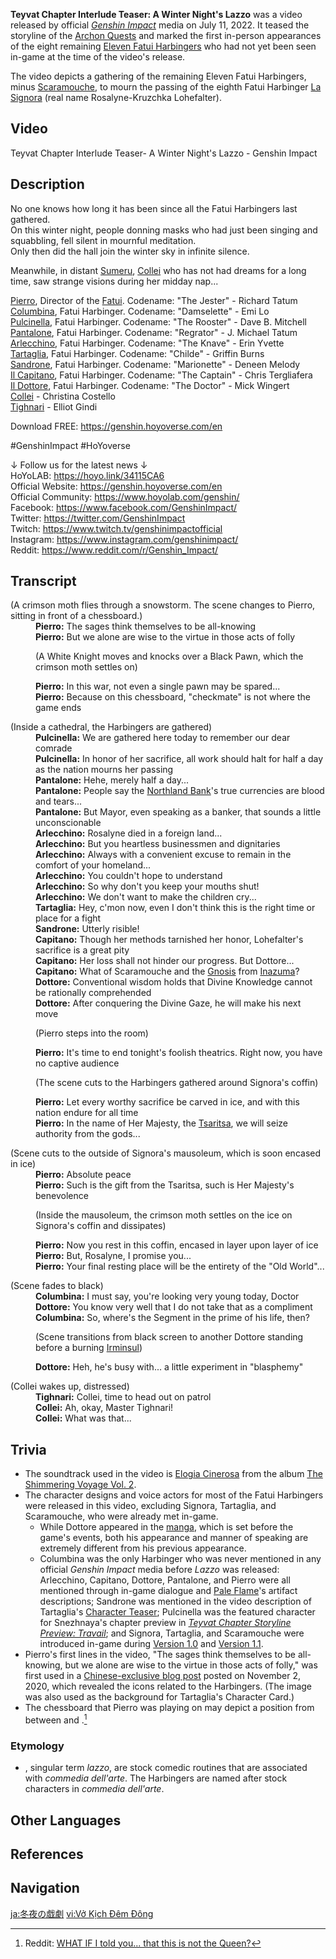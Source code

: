 {{Terminology Infobox
|type         = Genshin Impact
|type2        = Videos
}}
'''Teyvat Chapter Interlude Teaser: A Winter Night's Lazzo''' was a video released by official ''[[Genshin Impact]]'' media on July 11, 2022. It teased the storyline of the [[Archon Quests]] and marked the first in-person appearances of the eight remaining [[Eleven Fatui Harbingers]] who had not yet been seen in-game at the time of the video's release.

The video depicts a gathering of the remaining Eleven Fatui Harbingers, minus [[Scaramouche]], to mourn the passing of the eighth Fatui Harbinger [[La Signora]] (real name Rosalyne-Kruzchka Lohefalter).

==Video==
<gallery hideaddbutton="true" captionalign="center">
Teyvat Chapter Interlude Teaser- A Winter Night's Lazzo - Genshin Impact
</gallery>

==Description==
No one knows how long it has been since all the Fatui Harbingers last gathered.<br />
On this winter night, people donning masks who had just been singing and squabbling, fell silent in mournful meditation.<br />
Only then did the hall join the winter sky in infinite silence.

Meanwhile, in distant [[Sumeru]], [[Collei]] who has not had dreams for a long time, saw strange visions during her midday nap...

[[Pierro]], Director of the [[Fatui]]. Codename: "The Jester" - Richard Tatum<br />
[[Columbina]], Fatui Harbinger. Codename: "Damselette" - Emi Lo<br />
[[Pulcinella]], Fatui Harbinger. Codename: "The Rooster" - Dave B. Mitchell<br />
[[Pantalone]], Fatui Harbinger.  Codename: "Regrator" - J. Michael Tatum<br />
[[Arlecchino]], Fatui Harbinger. Codename: "The Knave" - Erin Yvette<br />
[[Tartaglia]], Fatui Harbinger. Codename: "Childe" - Griffin Burns<br />
[[Sandrone]], Fatui Harbinger. Codename: "Marionette" - Deneen Melody<br />
[[Il Capitano]], Fatui Harbinger. Codename: "The Captain" - Chris Tergliafera<br />
[[Il Dottore]], Fatui Harbinger. Codename: "The Doctor" - Mick Wingert<br />
[[Collei]] - Christina Costello<br />
[[Tighnari]] - Elliot Gindi

Download FREE: https://genshin.hoyoverse.com/en

<nowiki>#</nowiki>GenshinImpact #HoYoverse

↓ Follow us for the latest news ↓<br />
HoYoLAB: https://hoyo.link/34115CA6<br />
Official Website: https://genshin.hoyoverse.com/en<br />
Official Community: https://www.hoyolab.com/genshin/<br />
Facebook: https://www.facebook.com/GenshinImpact/<br />
Twitter: https://twitter.com/GenshinImpact<br />
Twitch: https://www.twitch.tv/genshinimpactofficial<br />
Instagram: https://www.instagram.com/genshinimpact/<br />
Reddit: https://www.reddit.com/r/Genshin_Impact/

==Transcript==
{{Dialogue start}}
;(A crimson moth flies through a snowstorm. The scene changes to Pierro, sitting in front of a chessboard.)
:'''Pierro:''' The sages think themselves to be all-knowing
:'''Pierro:''' But we alone are wise to the virtue in those acts of folly
:;(A White Knight moves and knocks over a Black Pawn, which the crimson moth settles on)
:'''Pierro:''' In this war, not even a single pawn may be spared...
:'''Pierro:''' Because on this chessboard, "checkmate" is not where the game ends

;(Inside a cathedral, the Harbingers are gathered)
:'''Pulcinella:''' We are gathered here today to remember our dear comrade
:'''Pulcinella:''' In honor of her sacrifice, all work should halt for half a day as the nation mourns her passing
:'''Pantalone:''' Hehe, merely half a day...
:'''Pantalone:''' People say the [[Northland Bank]]'s true currencies are blood and tears...
:'''Pantalone:''' But Mayor, even speaking as a banker, that sounds a little unconscionable
:'''Arlecchino:''' Rosalyne died in a foreign land...
:'''Arlecchino:''' But you heartless businessmen and dignitaries
:'''Arlecchino:''' Always with a convenient excuse to remain in the comfort of your homeland...
:'''Arlecchino:''' You couldn't hope to understand
:'''Arlecchino:''' So why don't you keep your mouths shut!
:'''Arlecchino:''' We don't want to make the children cry...
:'''Tartaglia:''' Hey, c'mon now, even I don't think this is the right time or place for a fight
:'''Sandrone:''' Utterly risible!
:'''Capitano:''' Though her methods tarnished her honor, Lohefalter's sacrifice is a great pity
:'''Capitano:''' Her loss shall not hinder our progress. But Dottore...
:'''Capitano:''' What of Scaramouche and the [[Gnosis]] from [[Inazuma]]?
:'''Dottore:''' Conventional wisdom holds that Divine Knowledge cannot be rationally comprehended
:'''Dottore:''' After conquering the Divine Gaze, he will make his next move
:;(Pierro steps into the room)
:'''Pierro:''' It's time to end tonight's foolish theatrics. Right now, you have no captive audience
:;(The scene cuts to the Harbingers gathered around Signora's coffin)
:'''Pierro:''' Let every worthy sacrifice be carved in ice, and with this nation endure for all time
:'''Pierro:''' In the name of Her Majesty, the [[Tsaritsa]], we will seize authority from the gods...

;(Scene cuts to the outside of Signora's mausoleum, which is soon encased in ice)
:'''Pierro:''' Absolute peace
:'''Pierro:''' Such is the gift from the Tsaritsa, such is Her Majesty's benevolence
:;(Inside the mausoleum, the crimson moth settles on the ice on Signora's coffin and dissipates)
:'''Pierro:''' Now you rest in this coffin, encased in layer upon layer of ice
:'''Pierro:''' But, Rosalyne, I promise you...
:'''Pierro:''' Your final resting place will be the entirety of the "Old World"...

;(Scene fades to black)
:'''Columbina:''' I must say, you're looking very young today, Doctor
:'''Dottore:''' You know very well that I do not take that as a compliment
:'''Columbina:''' So, where's the Segment in the prime of his life, then?
:;(Scene transitions from black screen to another Dottore standing before a burning [[Irminsul]])
:'''Dottore:''' Heh, he's busy with... a little experiment in "blasphemy"

;(Collei wakes up, distressed)
:'''Tighnari:''' Collei, time to head out on patrol
:'''Collei:''' Ah, okay, Master Tighnari!
:'''Collei:''' What was that...
{{Dialogue end}}

==Trivia==
* The soundtrack used in the video is [[Elogia Cinerosa]] from the album [[The Shimmering Voyage Vol. 2]].
* The character designs and voice actors for most of the Fatui Harbingers were released in this video, excluding Signora, Tartaglia, and Scaramouche, who were already met in-game.
** While Dottore appeared in the [[manga]], which is set before the game's events, both his appearance and manner of speaking are extremely different from his previous appearance.
** Columbina was the only Harbinger who was never mentioned in any official ''Genshin Impact'' media before ''Lazzo'' was released: Arlecchino, Capitano, Dottore, Pantalone, and Pierro were all mentioned through in-game dialogue and [[Pale Flame]]'s artifact descriptions; Sandrone was mentioned in the video description of Tartaglia's [[Character Teaser]]; Pulcinella was the featured character for Snezhnaya's chapter preview in ''[[Teyvat Chapter Storyline Preview: Travail]]''; and Signora, Tartaglia, and Scaramouche were introduced in-game during [[Version 1.0]] and [[Version 1.1]].
* Pierro's first lines in the video, "The sages think themselves to be all-knowing, but we alone are wise to the virtue in those acts of folly," was first used in a [https://bbs.mihoyo.com/ys/article/2494569 Chinese-exclusive blog post] posted on November 2, 2020, which revealed the icons related to the Harbingers. (The image was also used as the background for Tartaglia's Character Card.)
* The chessboard that Pierro was playing on may depict a position from {{w|Deep_Blue_versus_Kasparov,_1996,_Game_1|a real chess game}} between {{w|Deep Blue (chess computer)|Deep Blue}} and {{w|Garry Kasparov}}.<ref>Reddit: [https://www.reddit.com/r/Genshin_Impact/comments/vwkrsc/what_if_i_told_you_that_this_is_not_the_queen/ WHAT IF I told you... that this is not the Queen?]</ref>

===Etymology===
* ''{{w|Lazzi}}'', singular term ''lazzo'', are stock comedic routines that are associated with ''commedia dell'arte''. The Harbingers are named after stock characters in ''commedia dell'arte''.

==Other Languages==
{{Other Languages
|en      = A Winter Night's Lazzo
|zhs     = 冬夜愚戏
|zhs_rm  = Dōngyè Yúxì
|zht     = 冬夜愚戲
|zht_rm  = Dōngyè Yúxì
|zh_tl   = Winter Night {{w|Lazzi|Lazzo}}
|ja      = 冬夜の戯劇
|ja_rm   = Fuyuyo no Gigeki
|ja_tl   = Winter Night's Theatre
|ko      = 한겨울 밤의 광대극
|ko_rm   = Hangyeoul Bam-ui Gwangdaegeuk
|ko_tl   = Midwinter Night's Lazzo
|es      = Máscaras de una noche de invierno
|es_tl   = Masks of a Winter Night
|fr      = Mascarade d'une nuit d'hiver
|fr_tl   = Masquerade of a Winter Night
|ru      = Лаццо в зимней ночи
|ru_tl   = Lazzo in the Winter Night
|th      = เรื่องตลกในคืนฤดูหนาว
|th_tl   = 
|vi      = Vở Kịch Đêm Đông
|vi_tl   = 
|de      = Zaubertrick in der Winternacht
|de_tl   = Magic Trick in the Winter Night
|id      = Sandiwara di Malam Musim Dingin
|id_tl   = Drama in the Winter Night
|pt      = Distrações de uma Noite de Inverno
|pt_tl   = 
|tr      = 
|tr_tl   = 
|it      = 
|it_tl   = 
}}

==References==
{{Reflist}}

==Navigation==
{{Lore Navbox|Media}}

[[ja:冬夜の戯劇]]
[[vi:Vở Kịch Đêm Đông]]
